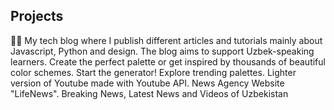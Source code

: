 ## Projects

<ProjectCard title="🖥 Abdulloh Codes"  link="https://www.abdulloh.codes" bg="linear-gradient(to top, #30cfd0 0%, #330867 100%)">
👨‍💻 My tech blog where I publish different articles and tutorials mainly about Javascript, Python and design. The blog aims to support Uzbek-speaking learners.

</ProjectCard>

<ProjectCard title="🎨 Color Picker"  link="https://4f84m.csb.app/" bg="linear-gradient(to right, #f78ca0 0%, #f9748f 19%, #fd868c 60%, #fe9a8b 100%)">
Create the perfect palette or get inspired by thousands of beautiful color schemes. Start the generator! Explore trending palettes. 
</ProjectCard>

<ProjectCard title="📹 UVideo"  link="https://uvideo.netlify.app/" bg="linear-gradient(to top, #7028e4 0%, #e5b2ca 100%)">
Lighter version of Youtube made with Youtube API.   
</ProjectCard>


<ProjectCard title="📰 LifeNews"  link="https://github.com/abon/lifenews" bg="linear-gradient(to top, #0ba360 0%, #3cba92 100%)">
 News Agency Website "LifeNews". Breaking News, Latest News and Videos of Uzbekistan
</ProjectCard>
